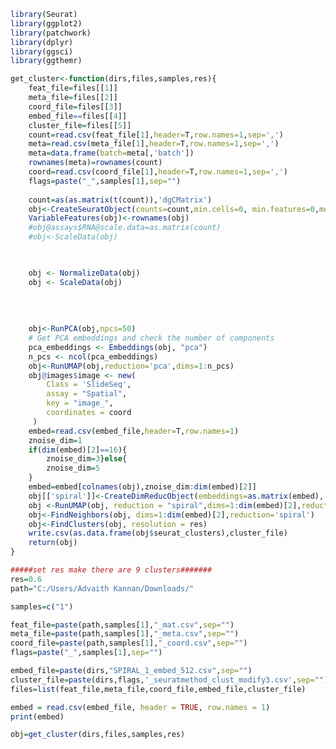 
```{r}
library(Seurat)
library(ggplot2)
library(patchwork)
library(dplyr)
library(ggsci)
library(ggthemr)
```

```{r}
get_cluster<-function(dirs,files,samples,res){
    feat_file=files[[1]]
    meta_file=files[[2]]
    coord_file=files[[3]]
    embed_file==files[[4]]
    cluster_file=files[[5]]
    count=read.csv(feat_file[1],header=T,row.names=1,sep=',')
    meta=read.csv(meta_file[1],header=T,row.names=1,sep=',')
    meta=data.frame(batch=meta[,'batch'])
    rownames(meta)=rownames(count)
    coord=read.csv(coord_file[1],header=T,row.names=1,sep=',')
    flags=paste("_",samples[1],sep="")
    
    count=as(as.matrix(t(count)),'dgCMatrix')
    obj<-CreateSeuratObject(counts=count,min.cells=0, min.features=0,meta.data=meta)
    VariableFeatures(obj)<-rownames(obj)
    #obj@assays$RNA@scale.data=as.matrix(count)
    #obj<-ScaleData(obj)
    


    obj <- NormalizeData(obj)
    obj <- ScaleData(obj)
    
    
    
    
    obj<-RunPCA(obj,npcs=50)
    # Get PCA embeddings and check the number of components
    pca_embeddings <- Embeddings(obj, "pca")
    n_pcs <- ncol(pca_embeddings)
    obj<-RunUMAP(obj,reduction='pca',dims=1:n_pcs)
    obj@images$image <- new(
        Class = 'SlideSeq',
        assay = "Spatial",
        key = "image_",
        coordinates = coord
     )
    embed=read.csv(embed_file,header=T,row.names=1)
    znoise_dim=1
    if(dim(embed)[2]==16){
        znoise_dim=3}else{
        znoise_dim=5
    }
    embed=embed[colnames(obj),znoise_dim:dim(embed)[2]]
    obj[['spiral']]<-CreateDimReducObject(embeddings=as.matrix(embed), key = "spiral_", assay = DefaultAssay(obj))
    obj <-RunUMAP(obj, reduction = "spiral",dims=1:dim(embed)[2],reduction.name="spiral.umap")
    obj<-FindNeighbors(obj, dims=1:dim(embed)[2],reduction='spiral')
    obj<-FindClusters(obj, resolution = res)
    write.csv(as.data.frame(obj$seurat_clusters),cluster_file)
    return(obj)
}

```

```{r}

#####set res make there are 9 clusters#######
res=0.6
path="C:/Users/Advaith Kannan/Downloads/"

samples=c("1")

feat_file=paste(path,samples[1],"_mat.csv",sep="")
meta_file=paste(path,samples[1],"_meta.csv",sep="")
coord_file=paste(path,samples[1],"_coord.csv",sep="")
flags=paste("_",samples[1],sep="")

embed_file=paste(dirs,"SPIRAL_1_embed_512.csv",sep="")
cluster_file=paste(dirs,flags,'_seuratmethod_clust_modify3.csv',sep="")
files=list(feat_file,meta_file,coord_file,embed_file,cluster_file)

embed = read.csv(embed_file, header = TRUE, row.names = 1)
print(embed)

obj=get_cluster(dirs,files,samples,res)
```

